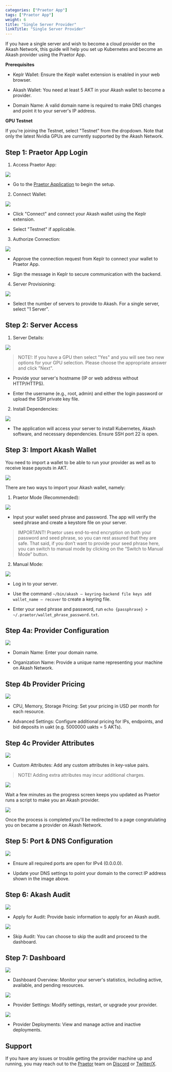 ```yaml
---
categories: ["Praetor App"]
tags: ["Praetor App"]
weight: 6
title: "Single Server Provider"
linkTitle: "Single Server Provider"
---
```



If you have a single server and wish to become a cloud provider on the Akash Network, this guide will help you set up Kubernetes and become an Akash provider using the Praetor App.

**Prerequisites**

* Keplr Wallet: Ensure the Keplr wallet extension is enabled in your web browser.

* Akash Wallet: You need at least 5 AKT in your Akash wallet to become a provider.
* Domain Name: A valid domain name is required to make DNS changes and point it to your server's IP address.

**GPU Testnet**

If you're joining the Testnet, select "Testnet" from the dropdown. Note that only the latest Nvidia GPUs are currently supported by the Akash Network.


## Step 1: Praetor App Login

1. Access Praetor App:


![](../../../../assets/praetor-app-login.jpg)



* Go to the [Praetor Application](https://akash.praetorapp.com/) to begin the setup.



2. Connect Wallet:


![](../../../../assets/connect-keplr-wallet.jpg)


* Click "Connect" and connect your Akash wallet using the Keplr extension.

* Select "Testnet" if applicable.


3. Authorize Connection:


![](../../../../assets/sign-message.jpg)


* Approve the connection request from Keplr to connect your wallet to Praetor App.

* Sign the message in Keplr to secure communication with the backend.


4. Server Provisioning:


![](../../../../assets/kubernetesBuild.png)


* Select the number of servers to provide to Akash. For a single server, select "1 Server".


## Step 2: Server Access

1. Server Details:


![](../../../../assets/serverAccess.png)


> NOTE!: If you have a GPU then select "Yes" and you will see two new options for your GPU selection. Please choose the appropriate answer and click "Next".

* Provide your server's hostname (IP or web address without HTTP/HTTPS).

* Enter the username (e.g., root, admin) and either the login password or upload the SSH private key file.

2. Install Dependencies:


![](../../../../assets/installDependencies.png)


* The application will access your server to install Kubernetes, Akash software, and necessary dependencies. Ensure SSH port 22 is open.

## Step 3: Import Akash Wallet

You need to import a wallet to be able to run your provider as well as to receive lease payouts in AKT.


![](../../../../assets/importWallet.png)


There are two ways to import your Akash wallet, namely:


1. Praetor Mode (Recommended):


![](../../../../assets/praetorMode.png)


* Input your wallet seed phrase and password. The app will verify the seed phrase and create a keystore file on your server.


> IMPORTANT! Praetor uses end-to-end encryption on both your password and seed phrase, so you can rest assured that they are safe. That said, if you don’t want to provide your seed phrase here, you can switch to manual mode by clicking on the “Switch to Manual Mode” button.


2. Manual Mode:


![](../../../../assets/manualMode.png)


* Log in to your server.

* Use the command `~/bin/akash — keyring-backend file keys add wallet_name — recover` to create a keyring file.

* Enter your seed phrase and password, run ```echo {passphrase} >  ~/.praetor/wallet_phrase_password.txt```.


## Step 4a: Provider Configuration



![](../../../../assets/providerConfig.png)


* Domain Name: Enter your domain name.

* Organization Name: Provide a unique name representing your machine on Akash Network.

## Step 4b Provider Pricing


![](../../../../assets/providerPricing.png)


* CPU, Memory, Storage Pricing: Set your pricing in USD per month for each resource.

* Advanced Settings: Configure additional pricing for IPs, endpoints, and bid deposits in uakt (e.g. 5000000 uakts = 5 AKTs).

## Step 4c Provider Attributes


![](../../../../assets/providerAttributes.png)


* Custom Attributes: Add any custom attributes in key-value pairs.

> NOTE! Adding extra attributes may incur additional charges.


![](../../../../assets/creatingScript.png)

Wait a few minutes as the progress screen keeps you updated as Praetor runs a script to make you an Akash provider.

![](../../../../assets/congratsScreen.png)


Once the process is completed you'll be redirected to a page congratulating you on became a provider on Akash Network.


## Step 5: Port & DNS Configuration


![](../../../../assets/portDNS.png)


* Ensure all required ports are open for IPv4 (0.0.0.0).

* Update your DNS settings to point your domain to the correct IP address shown in the image above.


## Step 6: Akash Audit



![](../../../../assets/akashAudit.png)

* Apply for Audit: Provide basic information to apply for an Akash audit.

![](../../../../assets/applyAudit.png)


* Skip Audit: You can choose to skip the audit and proceed to the dashboard.

## Step 7: Dashboard


![](../../../../assets/dashboard.png)

* Dashboard Overview: Monitor your server's statistics, including active, available, and pending resources.

![](../../../../assets/providerSettings.png)

* Provider Settings: Modify settings, restart, or upgrade your provider.

![](../../../../assets/providerDeployments.png)

* Provider Deployments: View and manage active and inactive deployments.

## Support

If you have any issues or trouble getting the provider machine up and running, you may reach out to the [Praetor](https://praetorapp.com) team  on [Discord](https://discord.com/invite/uzUCHTF93D) or [Twitter/X](https://x.com/praetor_app).


